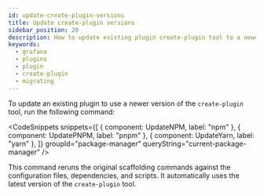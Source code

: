 ```yaml
---
id: update-create-plugin-versions
title: Update create-plugin versions
sidebar_position: 20
description: How to update existing plugin create-plugin tool to a newer version.
keywords:
  - grafana
  - plugins
  - plugin
  - create-plugin
  - migrating
---
```



To update an existing plugin to use a newer version of the `create-plugin` tool, run the following command:

<CodeSnippets
  snippets={[
    { component: UpdateNPM, label: "npm" },
    { component: UpdatePNPM, label: "pnpm" },
    { component: UpdateYarn, label: "yarn" },
  ]}
  groupId="package-manager"
  queryString="current-package-manager"
/>

This command reruns the original scaffolding commands against the configuration files, dependencies, and scripts. It automatically uses the latest version of the `create-plugin` tool.

